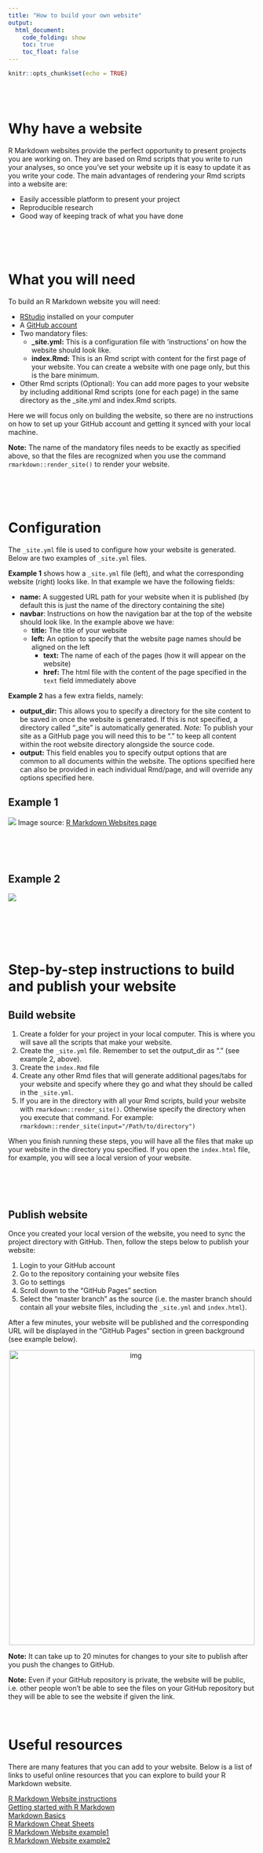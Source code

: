 ```yaml
---
title: "How to build your own website"
output: 
  html_document:
    code_folding: show
    toc: true
    toc_float: false
---
```


```r
knitr::opts_chunk$set(echo = TRUE)
```

<br><br>

# Why have a website
R Markdown websites provide the perfect opportunity to present projects you are working on. They are based on Rmd scripts that you write to run your analyses, so once you’ve set your website up it is easy to update it as you write your code. The main advantages of rendering your Rmd scripts into a website are:

-	Easily accessible platform to present your project
-	Reproducible research
-	Good way of keeping track of what you have done

<br><br><br>

# What you will need
To build an R Markdown website you will need:

  - [RStudio](https://rstudio.com/products/rstudio/download/) installed on your computer
  - A [GitHub account](https://github.com/)
 - Two mandatory files: 
    - **\_site.yml:** This is a configuration file with ‘instructions’ on how the website should look like.
    - **index.Rmd:** This is an Rmd script with content for the first page of your website. You can create a website with one page only, but this is the bare minimum.
  - Other Rmd scripts (Optional): You can add more pages to your website by including additional Rmd scripts (one for each page) in the same directory as the _site.yml and index.Rmd scripts.

Here we will focus only on building the website, so there are no instructions on how to set up your GitHub account and getting it synced with your local machine.

**Note:** The name of the mandatory files needs to be exactly as specified above, so that the files are recognized when you use the command `rmarkdown::render_site()` to render your website.

<br><br><br>

# Configuration {.tabset }
The `_site.yml` file is used to configure how your website is generated. Below are two examples of `_site.yml` files.

 
**Example 1** shows how a `_site.yml` file (left), and what the corresponding website (right) looks like. In that example we have the following fields:

  - **name:** A suggested URL path for your website when it is published (by default this is just the name of the directory containing the site)
  - **navbar**: Instructions on how the navigation bar at the top of the website should look like. In the example above we have:
    - **title:** The title of your website
    - **left:** An option to specify that the website page names should be aligned on the left
        - **text:** The name of each of the pages (how it will appear on the website)
        - **href:** The html file with the content of the page specified in the `text` field immediately above

**Example 2** has a few extra fields, namely:

- **output_dir:** This allows you to specify a directory for the site content to be saved in once the website is generated. If this is not specified, a directory called "_site" is automatically generated. *Note:* To publish your site as a GitHub page you will need this to be "." to keep all content within the root website directory alongside the source code.
- **output:** This field enables you to specify output options that are common to all documents within the website. The options specified here can also be provided in each individual Rmd/page, and will override any options specified here.

## Example 1


![](images/yaml_example1.png)
Image source: [R Markdown Websites page](https://rmarkdown.rstudio.com/lesson-13.html)

  

<br><br><br>

## Example 2

![](images/yaml_example2.png)


<br><br><br><br>

# Step-by-step instructions to build and publish your website {.tabset }
## Build website
1.	Create a folder for your project in your local computer. This is where you will save all the scripts that make your website.
2.	Create the `_site.yml` file. Remember to set the output_dir as "." (see example 2, above).
3. Create the `index.Rmd` file
4.	Create any other Rmd files that will generate additional pages/tabs for your website and specify where they go and what they should be called in the `_site.yml`.
5.	If you are in the directory with all your Rmd scripts, build your website with `rmarkdown::render_site()`. Otherwise specify the directory when you execute that command. For example: `rmarkdown::render_site(input="/Path/to/directory")`

When you finish running these steps, you will have all the files that make up your website in the directory you specified. If you open the `index.html` file, for example, you will see a local version of your website. 

<br><br><br>

## Publish website
Once you created your local version of the website, you need to sync the project directory with GitHub. Then, follow the steps below to publish your website:

1. Login to your GitHub account
2. Go to the repository containing your website files
3. Go to settings
4. Scroll down to the "GitHub Pages" section
5. Select the "master branch" as the source (i.e. the master branch should contain all your website files, including the `_site.yml` and `index.html`).

After a few minutes, your website will be published and the corresponding URL will be displayed in the "GitHub Pages" section in green background (see example below). 

<center>
<img src="/Users/j.revez/Documents/workshops_tutorials/rmd_website/example_website/images/site_URL.png" alt="img" width="500" height="600">
</center>


**Note:** It can take up to 20 minutes for changes to your site to publish after you push the changes to GitHub.

**Note:** Even if your GitHub repository is private, the website will be public, i.e. other people won't be able to see the files on your GitHub repository but they will be able to see the website if given the link.
<br><br><br>

# Useful resources
There are many features that you can add to your website. Below is a list of links to useful online resources that you can explore to build your R Markdown website.

[R Markdown Website instructions](https://bookdown.org/yihui/rmarkdown/rmarkdown-site.html)  
[Getting started with R Markdown](https://rmarkdown.rstudio.com/lesson-2.html)   
[Markdown Basics](https://rmarkdown.rstudio.com/authoring_basics.html)  
[R Markdown Cheat Sheets](https://rstudio.com/resources/cheatsheets/)  
[R Markdown Website example1](https://www.emilyzabor.com/tutorials/rmarkdown_websites_tutorial.html)  
[R Markdown Website example2](https://jules32.github.io/rmarkdown-website-tutorial/index.html)
